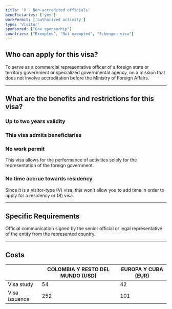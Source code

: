 ```yaml
---
title: 'V - Non-accredited officials'
beneficiaries: ['yes']
workPermit: ['authorized activity']
type: 'Visitor'
sponsored: ["Gov sponsorhip"]
countries: ["Exempted", "Not exempted", "Schengen visa"]
---
```

## Who can apply for this visa?

To serve as a commercial representative officer of a foreign state or territory government or specialized governmental agency, on a mission that does not involve accreditation before the Ministry of Foreign Affairs.

---

## What are the benefits and restrictions for this visa?

### **Up to two years validity**

### **This visa admits beneficiaries**

### **No work permit**

This visa allows for the performance of activities solely for the representation of the foreign government.

### **No time accrue towards residency**

Since it is a visitor-type (V) visa, this won’t allow you to add time in order to apply for a residency or (R) visa.

---

## Specific Requirements

Official communication signed by the senior official or legal representative of the entity from the represented country.

---

## Costs

|  | COLOMBIA Y RESTO DEL MUNDO (USD) | EUROPA Y CUBA (EUR) |
| --- | --- | --- |
| Visa study | 54 | 42 |
| Visa issuance | 252 | 101 |